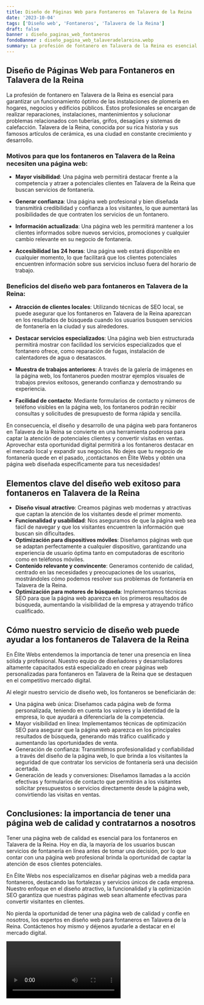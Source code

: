 ```yaml
---
title: Diseño de Páginas Web para Fontaneros en Talavera de la Reina
date: '2023-10-04'
tags: ['Diseño web', 'Fontaneros', 'Talavera de la Reina']
draft: false
banner : diseño_paginas_web_fontaneros
fondoBanner : diseño_pagina_web_talaveradelareina.webp
summary: La profesión de fontanero en Talavera de la Reina es esencial para garantizar un funcionamiento óptimo de las instalaciones de plomería en hogares, negocios y edificios públicos. Estos profesionales se encargan de realizar reparaciones, instalaciones, mantenimientos y solucionar problemas relacionados con tuberías, grifos, desagües y sistemas de calefacción. Talavera de la Reina, conocida por su rica historia y sus famosos artículos de cerámica, es una ciudad en constante crecimiento y desarrollo.
---
```


## Diseño de Páginas Web para Fontaneros en Talavera de la Reina

La profesión de fontanero en Talavera de la Reina es esencial para garantizar un funcionamiento óptimo de las instalaciones de plomería en hogares, negocios y edificios públicos. Estos profesionales se encargan de realizar reparaciones, instalaciones, mantenimientos y solucionar problemas relacionados con tuberías, grifos, desagües y sistemas de calefacción. Talavera de la Reina, conocida por su rica historia y sus famosos artículos de cerámica, es una ciudad en constante crecimiento y desarrollo.

### Motivos para que los fontaneros en Talavera de la Reina necesiten una página web:

- **Mayor visibilidad**: Una página web permitirá destacar frente a la competencia y atraer a potenciales clientes en Talavera de la Reina que buscan servicios de fontanería.

- **Generar confianza**: Una página web profesional y bien diseñada transmitirá credibilidad y confianza a los visitantes, lo que aumentará las posibilidades de que contraten los servicios de un fontanero.

- **Información actualizada**: Una página web les permitirá mantener a los clientes informados sobre nuevos servicios, promociones y cualquier cambio relevante en su negocio de fontanería.

- **Accesibilidad las 24 horas**: Una página web estará disponible en cualquier momento, lo que facilitará que los clientes potenciales encuentren información sobre sus servicios incluso fuera del horario de trabajo.

### Beneficios del diseño web para fontaneros en Talavera de la Reina:

- **Atracción de clientes locales**: Utilizando técnicas de SEO local, se puede asegurar que los fontaneros en Talavera de la Reina aparezcan en los resultados de búsqueda cuando los usuarios busquen servicios de fontanería en la ciudad y sus alrededores.

- **Destacar servicios especializados**: Una página web bien estructurada permitirá mostrar con facilidad los servicios especializados que el fontanero ofrece, como reparación de fugas, instalación de calentadores de agua o desatascos.

- **Muestra de trabajos anteriores**: A través de la galería de imágenes en la página web, los fontaneros pueden mostrar ejemplos visuales de trabajos previos exitosos, generando confianza y demostrando su experiencia.

- **Facilidad de contacto**: Mediante formularios de contacto y números de teléfono visibles en la página web, los fontaneros podrán recibir consultas y solicitudes de presupuesto de forma rápida y sencilla.

En consecuencia, el diseño y desarrollo de una página web para fontaneros en Talavera de la Reina se convierte en una herramienta poderosa para captar la atención de potenciales clientes y convertir visitas en ventas. Aprovechar esta oportunidad digital permitirá a los fontaneros destacar en el mercado local y expandir sus negocios. No dejes que tu negocio de fontanería quede en el pasado, ¡contáctanos en Élite Webs y obtén una página web diseñada específicamente para tus necesidades!

<GifSeo />

<Cta />

## Elementos clave del diseño web exitoso para fontaneros en Talavera de la Reina

- **Diseño visual atractivo**: Creamos páginas web modernas y atractivas que captan la atención de los visitantes desde el primer momento.
- **Funcionalidad y usabilidad**: Nos aseguramos de que la página web sea fácil de navegar y que los visitantes encuentren la información que buscan sin dificultades.
- **Optimización para dispositivos móviles**: Diseñamos páginas web que se adaptan perfectamente a cualquier dispositivo, garantizando una experiencia de usuario óptima tanto en computadoras de escritorio como en teléfonos móviles.
- **Contenido relevante y convincente**: Generamos contenido de calidad, centrado en las necesidades y preocupaciones de los usuarios, mostrándoles cómo podemos resolver sus problemas de fontanería en Talavera de la Reina.
- **Optimización para motores de búsqueda**: Implementamos técnicas SEO para que la página web aparezca en los primeros resultados de búsqueda, aumentando la visibilidad de la empresa y atrayendo tráfico cualificado.

## Cómo nuestro servicio de diseño web puede ayudar a los fontaneros de Talavera de la Reina

En Élite Webs entendemos la importancia de tener una presencia en línea sólida y profesional. Nuestro equipo de diseñadores y desarrolladores altamente capacitados está especializado en crear páginas web personalizadas para fontaneros en Talavera de la Reina que se destaquen en el competitivo mercado digital.

Al elegir nuestro servicio de diseño web, los fontaneros se beneficiarán de:

- Una página web única: Diseñamos cada página web de forma personalizada, teniendo en cuenta los valores y la identidad de la empresa, lo que ayudará a diferenciarla de la competencia.
- Mayor visibilidad en línea: Implementamos técnicas de optimización SEO para asegurar que la página web aparezca en los principales resultados de búsqueda, generando más tráfico cualificado y aumentando las oportunidades de venta.
- Generación de confianza: Transmitimos profesionalidad y confiabilidad a través del diseño de la página web, lo que brinda a los visitantes la seguridad de que contratar los servicios de fontanería será una decisión acertada.
- Generación de leads y conversiones: Diseñamos llamadas a la acción efectivas y formularios de contacto que permitirán a los visitantes solicitar presupuestos o servicios directamente desde la página web, convirtiendo las visitas en ventas.

## Conclusiones: la importancia de tener una página web de calidad y contratarnos a nosotros

Tener una página web de calidad es esencial para los fontaneros en Talavera de la Reina. Hoy en día, la mayoría de los usuarios buscan servicios de fontanería en línea antes de tomar una decisión, por lo que contar con una página web profesional brinda la oportunidad de captar la atención de esos clientes potenciales.

En Élite Webs nos especializamos en diseñar páginas web a medida para fontaneros, destacando las fortalezas y servicios únicos de cada empresa. Nuestro enfoque en el diseño atractivo, la funcionalidad y la optimización SEO garantiza que nuestras páginas web sean altamente efectivas para convertir visitantes en clientes.

No pierda la oportunidad de tener una página web de calidad y confíe en nosotros, los expertos en diseño web para fontaneros en Talavera de la Reina. Contáctenos hoy mismo y déjenos ayudarle a destacar en el mercado digital.

<Video />

<CtaBot job='Fontaneros' city='Talavera de la Reina'/>

<Gmaps query='Talavera de la Reina+españa+maps' />